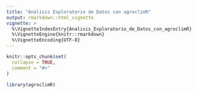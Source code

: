 ```yaml
---
title: "Analisis Exploratorio de Datos con agroclimR"
output: rmarkdown::html_vignette
vignette: >
  %\VignetteIndexEntry{Analisis_Exploratorio_de_Datos_con_agroclimR}
  %\VignetteEngine{knitr::rmarkdown}
  %\VignetteEncoding{UTF-8}
---
```


```r
knitr::opts_chunk$set(
  collapse = TRUE,
  comment = "#>"
)
```

```r
library(agroclimR)
```
